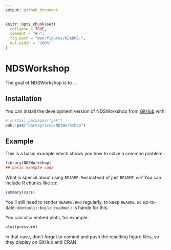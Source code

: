 ```yaml
---
output: github_document
---
```


<!-- README.md is generated from README.Rmd. Please edit that file -->

```r
knitr::opts_chunk$set(
  collapse = TRUE,
  comment = "#>",
  fig.path = "man/figures/README-",
  out.width = "100%"
)
```

# NDSWorkshop

<!-- badges: start -->
<!-- badges: end -->

The goal of NDSWorkshop is to ...

## Installation

You can install the development version of NDSWorkshop from [GitHub](https://github.com/) with:

``` r
# install.packages("pak")
pak::pak("barneyricca/NDSWorkshop")
```

## Example

This is a basic example which shows you how to solve a common problem:

```r
library(NDSWorkshop)
## basic example code
```

What is special about using `README.Rmd` instead of just `README.md`? You can include R chunks like so:

```r
summary(cars)
```

You'll still need to render `README.Rmd` regularly, to keep `README.md` up-to-date. `devtools::build_readme()` is handy for this.

You can also embed plots, for example:

```r
plot(pressure)
```

In that case, don't forget to commit and push the resulting figure files, so they display on GitHub and CRAN.
